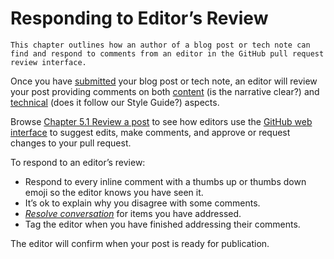 # Responding to Editor's Review {#respond}

```block
This chapter outlines how an author of a blog post or tech note can find and respond to comments from an editor in the GitHub pull request review interface.
```

Once you have [submitted](#submitpost) your blog post or tech note, an editor will review your post providing comments on both [content](#content) (is the narrative clear?) and [technical](#technical) (does it follow our Style Guide?) aspects.

Browse [Chapter 5.1 Review a post](#review) to see how editors use the [GitHub web interface](https://help.github.com/en/github/collaborating-with-issues-and-pull-requests/reviewing-changes-in-pull-requests) to suggest edits, make comments, and approve or request changes to your pull request.

To respond to an editor's review:

- Respond to every inline comment with a thumbs up or thumbs down emoji so the editor knows you have seen it.
- It's ok to explain why you disagree with some comments.
- [_Resolve conversation_](https://help.github.com/en/github/collaborating-with-issues-and-pull-requests/commenting-on-a-pull-request#resolving-conversations) for items you have addressed.
- Tag the editor when you have finished addressing their comments.

The editor will confirm when your post is ready for publication.
